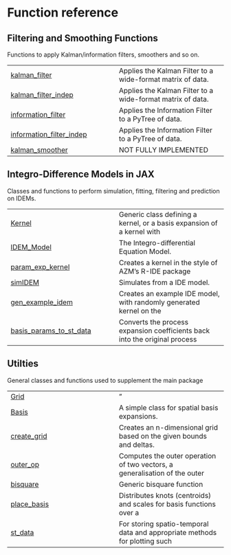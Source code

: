 # Function reference {.doc .doc-index}

## Filtering and Smoothing Functions

Functions to apply Kalman/information filters, smoothers and so on.

| | |
| --- | --- |
| [kalman_filter](kalman_filter.qmd#jax_idem.filter_smoother_functions.kalman_filter) | Applies the Kalman Filter to a wide-format matrix of data. |
| [kalman_filter_indep](kalman_filter_indep.qmd#jax_idem.filter_smoother_functions.kalman_filter_indep) | Applies the Kalman Filter to a wide-format matrix of data. |
| [information_filter](information_filter.qmd#jax_idem.filter_smoother_functions.information_filter) |     Applies the Information Filter to a PyTree of data. |
| [information_filter_indep](information_filter_indep.qmd#jax_idem.filter_smoother_functions.information_filter_indep) |     Applies the Information Filter to a PyTree of data. |
| [kalman_smoother](kalman_smoother.qmd#jax_idem.filter_smoother_functions.kalman_smoother) | NOT FULLY IMPLEMENTED |

## Integro-Difference Models in JAX

Classes and functions to perform simulation, fitting, filtering and prediction on IDEMs.

| | |
| --- | --- |
| [Kernel](Kernel.qmd#jax_idem.IDEM.Kernel) | Generic class defining a kernel, or a basis expansion of a kernel with |
| [IDEM_Model](IDEM_Model.qmd#jax_idem.IDEM.IDEM_Model) | The Integro-differential Equation Model. |
| [param_exp_kernel](param_exp_kernel.qmd#jax_idem.IDEM.param_exp_kernel) | Creates a kernel in the style of AZM's R-IDE package |
| [simIDEM](simIDEM.qmd#jax_idem.IDEM.simIDEM) | Simulates from a IDE model. |
| [gen_example_idem](gen_example_idem.qmd#jax_idem.IDEM.gen_example_idem) | Creates an example IDE model, with randomly generated kernel on the |
| [basis_params_to_st_data](basis_params_to_st_data.qmd#jax_idem.IDEM.basis_params_to_st_data) | Converts the process expansion coefficients back into the original process |

## Utilties

General classes and functions used to supplement the main package

| | |
| --- | --- |
| [Grid](Grid.qmd#jax_idem.utilities.Grid) | " |
| [Basis](Basis.qmd#jax_idem.utilities.Basis) | A simple class for spatial basis expansions. |
| [create_grid](create_grid.qmd#jax_idem.utilities.create_grid) | Creates an n-dimensional grid based on the given bounds and deltas. |
| [outer_op](outer_op.qmd#jax_idem.utilities.outer_op) | Computes the outer operation of two vectors, a generalisation of the outer |
| [bisquare](bisquare.qmd#jax_idem.utilities.bisquare) | Generic bisquare function |
| [place_basis](place_basis.qmd#jax_idem.utilities.place_basis) | Distributes knots (centroids) and scales for basis functions over a |
| [st_data](st_data.qmd#jax_idem.utilities.st_data) | For storing spatio-temporal data and appropriate methods for plotting such |
